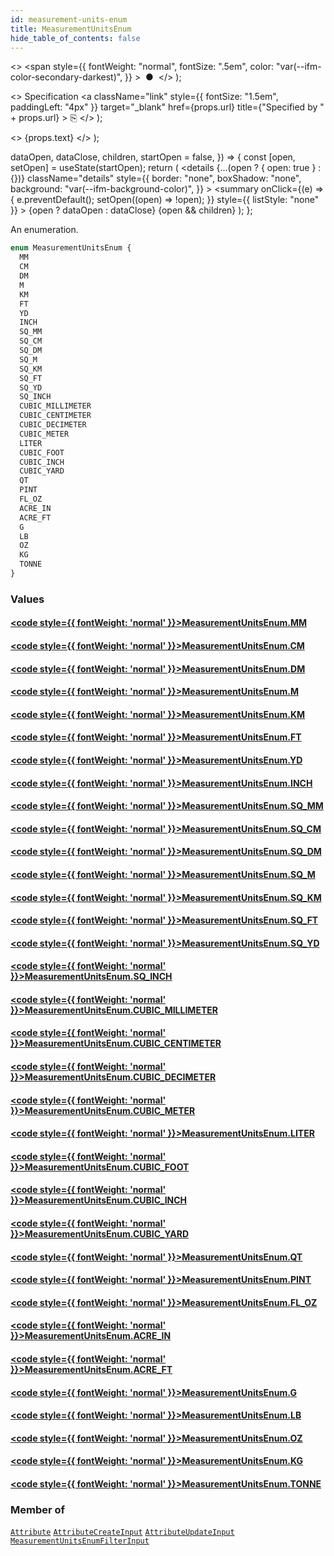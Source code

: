 ```yaml
---
id: measurement-units-enum
title: MeasurementUnitsEnum
hide_table_of_contents: false
---
```


  <>
    <span
      style={{
        fontWeight: "normal",
        fontSize: ".5em",
        color: "var(--ifm-color-secondary-darkest)",
      }}
    >
      &nbsp;●&nbsp;
    </span>
  </>
);

  <>
    Specification
    <a
      className="link"
      style={{ fontSize: "1.5em", paddingLeft: "4px" }}
      target="\_blank"
      href={props.url}
      title={"Specified by " + props.url}
    >
      ⎘
    </a>
  </>
);

  <>
    <span className={props.class}>{props.text}</span>
  </>
);


  dataOpen,
  dataClose,
  children,
  startOpen = false,
}) => {
  const [open, setOpen] = useState(startOpen);
  return (
    <details
      {...(open ? { open: true } : {})}
      className="details"
      style={{
        border: "none",
        boxShadow: "none",
        background: "var(--ifm-background-color)",
      }}
    >
      <summary
        onClick={(e) => {
          e.preventDefault();
          setOpen((open) => !open);
        }}
        style={{ listStyle: "none" }}
      >
        {open ? dataOpen : dataClose}
      </summary>
      {open && children}
    </details>
  );
};

An enumeration.

```graphql
enum MeasurementUnitsEnum {
  MM
  CM
  DM
  M
  KM
  FT
  YD
  INCH
  SQ_MM
  SQ_CM
  SQ_DM
  SQ_M
  SQ_KM
  SQ_FT
  SQ_YD
  SQ_INCH
  CUBIC_MILLIMETER
  CUBIC_CENTIMETER
  CUBIC_DECIMETER
  CUBIC_METER
  LITER
  CUBIC_FOOT
  CUBIC_INCH
  CUBIC_YARD
  QT
  PINT
  FL_OZ
  ACRE_IN
  ACRE_FT
  G
  LB
  OZ
  KG
  TONNE
}
```

### Values

#### [<code style={{ fontWeight: 'normal' }}>MeasurementUnitsEnum.<b>MM</b></code>](#)

>

#### [<code style={{ fontWeight: 'normal' }}>MeasurementUnitsEnum.<b>CM</b></code>](#)

>

#### [<code style={{ fontWeight: 'normal' }}>MeasurementUnitsEnum.<b>DM</b></code>](#)

>

#### [<code style={{ fontWeight: 'normal' }}>MeasurementUnitsEnum.<b>M</b></code>](#)

>

#### [<code style={{ fontWeight: 'normal' }}>MeasurementUnitsEnum.<b>KM</b></code>](#)

>

#### [<code style={{ fontWeight: 'normal' }}>MeasurementUnitsEnum.<b>FT</b></code>](#)

>

#### [<code style={{ fontWeight: 'normal' }}>MeasurementUnitsEnum.<b>YD</b></code>](#)

>

#### [<code style={{ fontWeight: 'normal' }}>MeasurementUnitsEnum.<b>INCH</b></code>](#)

>

#### [<code style={{ fontWeight: 'normal' }}>MeasurementUnitsEnum.<b>SQ_MM</b></code>](#)

>

#### [<code style={{ fontWeight: 'normal' }}>MeasurementUnitsEnum.<b>SQ_CM</b></code>](#)

>

#### [<code style={{ fontWeight: 'normal' }}>MeasurementUnitsEnum.<b>SQ_DM</b></code>](#)

>

#### [<code style={{ fontWeight: 'normal' }}>MeasurementUnitsEnum.<b>SQ_M</b></code>](#)

>

#### [<code style={{ fontWeight: 'normal' }}>MeasurementUnitsEnum.<b>SQ_KM</b></code>](#)

>

#### [<code style={{ fontWeight: 'normal' }}>MeasurementUnitsEnum.<b>SQ_FT</b></code>](#)

>

#### [<code style={{ fontWeight: 'normal' }}>MeasurementUnitsEnum.<b>SQ_YD</b></code>](#)

>

#### [<code style={{ fontWeight: 'normal' }}>MeasurementUnitsEnum.<b>SQ_INCH</b></code>](#)

>

#### [<code style={{ fontWeight: 'normal' }}>MeasurementUnitsEnum.<b>CUBIC_MILLIMETER</b></code>](#)

>

#### [<code style={{ fontWeight: 'normal' }}>MeasurementUnitsEnum.<b>CUBIC_CENTIMETER</b></code>](#)

>

#### [<code style={{ fontWeight: 'normal' }}>MeasurementUnitsEnum.<b>CUBIC_DECIMETER</b></code>](#)

>

#### [<code style={{ fontWeight: 'normal' }}>MeasurementUnitsEnum.<b>CUBIC_METER</b></code>](#)

>

#### [<code style={{ fontWeight: 'normal' }}>MeasurementUnitsEnum.<b>LITER</b></code>](#)

>

#### [<code style={{ fontWeight: 'normal' }}>MeasurementUnitsEnum.<b>CUBIC_FOOT</b></code>](#)

>

#### [<code style={{ fontWeight: 'normal' }}>MeasurementUnitsEnum.<b>CUBIC_INCH</b></code>](#)

>

#### [<code style={{ fontWeight: 'normal' }}>MeasurementUnitsEnum.<b>CUBIC_YARD</b></code>](#)

>

#### [<code style={{ fontWeight: 'normal' }}>MeasurementUnitsEnum.<b>QT</b></code>](#)

>

#### [<code style={{ fontWeight: 'normal' }}>MeasurementUnitsEnum.<b>PINT</b></code>](#)

>

#### [<code style={{ fontWeight: 'normal' }}>MeasurementUnitsEnum.<b>FL_OZ</b></code>](#)

>

#### [<code style={{ fontWeight: 'normal' }}>MeasurementUnitsEnum.<b>ACRE_IN</b></code>](#)

>

#### [<code style={{ fontWeight: 'normal' }}>MeasurementUnitsEnum.<b>ACRE_FT</b></code>](#)

>

#### [<code style={{ fontWeight: 'normal' }}>MeasurementUnitsEnum.<b>G</b></code>](#)

>

#### [<code style={{ fontWeight: 'normal' }}>MeasurementUnitsEnum.<b>LB</b></code>](#)

>

#### [<code style={{ fontWeight: 'normal' }}>MeasurementUnitsEnum.<b>OZ</b></code>](#)

>

#### [<code style={{ fontWeight: 'normal' }}>MeasurementUnitsEnum.<b>KG</b></code>](#)

>

#### [<code style={{ fontWeight: 'normal' }}>MeasurementUnitsEnum.<b>TONNE</b></code>](#)

>

### Member of

[`Attribute`](../../../api-reference/attributes/objects/attribute) <Badge class="badge badge--secondary" text="object"/><Bullet />[`AttributeCreateInput`](../../../api-reference/attributes/inputs/attribute-create-input) <Badge class="badge badge--secondary" text="input"/><Bullet />[`AttributeUpdateInput`](../../../api-reference/attributes/inputs/attribute-update-input) <Badge class="badge badge--secondary" text="input"/><Bullet />[`MeasurementUnitsEnumFilterInput`](../../../api-reference/attributes/inputs/measurement-units-enum-filter-input) <Badge class="badge badge--secondary" text="input"/>
